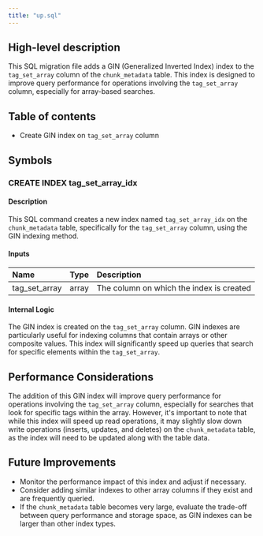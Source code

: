 ```yaml
---
title: "up.sql"
---
```


## High-level description
This SQL migration file adds a GIN (Generalized Inverted Index) index to the `tag_set_array` column of the `chunk_metadata` table. This index is designed to improve query performance for operations involving the `tag_set_array` column, especially for array-based searches.

## Table of contents
- Create GIN index on `tag_set_array` column

## Symbols

### CREATE INDEX tag_set_array_idx
#### Description
This SQL command creates a new index named `tag_set_array_idx` on the `chunk_metadata` table, specifically for the `tag_set_array` column, using the GIN indexing method.

#### Inputs
| Name | Type | Description |
|:-----|:-----|:------------|
| tag_set_array | array | The column on which the index is created |

#### Internal Logic
The GIN index is created on the `tag_set_array` column. GIN indexes are particularly useful for indexing columns that contain arrays or other composite values. This index will significantly speed up queries that search for specific elements within the `tag_set_array`.

## Performance Considerations
The addition of this GIN index will improve query performance for operations involving the `tag_set_array` column, especially for searches that look for specific tags within the array. However, it's important to note that while this index will speed up read operations, it may slightly slow down write operations (inserts, updates, and deletes) on the `chunk_metadata` table, as the index will need to be updated along with the table data.

## Future Improvements
- Monitor the performance impact of this index and adjust if necessary.
- Consider adding similar indexes to other array columns if they exist and are frequently queried.
- If the `chunk_metadata` table becomes very large, evaluate the trade-off between query performance and storage space, as GIN indexes can be larger than other index types.